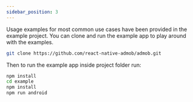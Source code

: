 ```yaml
---
sidebar_position: 3
---
```



Usage examples for most common use cases have been provided in the example project. You can clone and run the example app to play around with the examples.

```bash
git clone https://github.com/react-native-admob/admob.git
```

Then to run the example app inside project folder run:

```bash npm2yarn
npm install
cd example
npm install
npm run android
```
